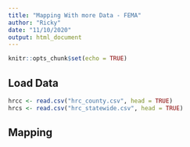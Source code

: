 ```yaml
---
title: "Mapping With more Data - FEMA"
author: "Ricky"
date: "11/10/2020"
output: html_document
---
```


```r
knitr::opts_chunk$set(echo = TRUE)
```

## Load Data

```r
hrcc <- read.csv("hrc_county.csv", head = TRUE)
hrcs <- read.csv("hrc_statewide.csv", head = TRUE)
```

## Mapping

```r

```